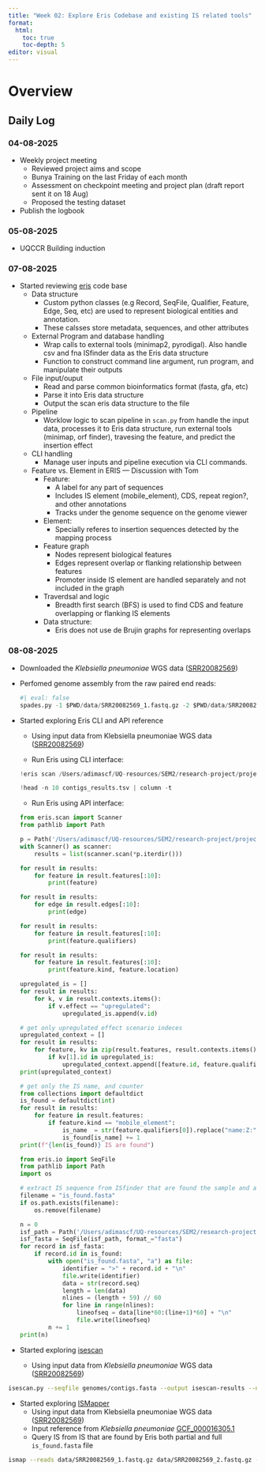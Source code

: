 ```yaml
---
title: "Week 02: Explore Eris Codebase and existing IS related tools"
format:
  html: 
    toc: true
    toc-depth: 5
editor: visual
---
```


# Overview

## Daily Log

### 04-08-2025

-   Weekly project meeting
    -   Reviewed project aims and scope
    -   Bunya Training on the last Friday of each month
    -   Assessment on checkpoint meeting and project plan (draft report sent it on 18 Aug)
    -   Proposed the testing dataset
-   Publish the logbook

### 05-08-2025

-   UQCCR Building induction

### 07-08-2025

-   Started reviewing [eris](https://github.com/tomdstanton/eris) code base
    -   Data structure
        -   Custom python classes (e.g Record, SeqFile, Qualifier, Feature, Edge, Seq, etc) are used to represent biological entities and annotation.
        -   These calsses store metadata, sequences, and other attributes
    -   External Program and database handling
        -   Wrap calls to external tools (minimap2, pyrodigal). Also handle csv and fna ISfinder data as the Eris data structure
        -   Function to construct command line argument, run program, and manipulate their outputs
    -   File input/ouput
        -   Read and parse common bioinformatics format (fasta, gfa, etc)
        -   Parse it into Eris data structure
        -   Output the scan eris data structure to the file
    -   Pipeline
        -   Worklow logic to scan pipeline in `scan.py` from handle the input data, processes it to Eris data structure, run external tools (minimap, orf finder), travesing the feature, and predict the insertion effect
    -   CLI handling
        -   Manage user inputs and pipeline execution via CLI commands.
    -   Feature vs. Element in ERIS — Discussion with Tom
        -   Feature:
            -   A label for any part of sequences
            -   Includes IS element (mobile_element), CDS, repeat region?, and other annotations
            -   Tracks under the genome sequence on the genome viewer
        -   Element:
            -   Specially referes to insertion sequences detected by the mapping process
        -   Feature graph
            -   Nodes represent biological features
            -   Edges represent overlap or flanking relationship between features
            -   Promoter inside IS element are handled separately and not included in the graph
        -   Traverdsal and logic
            -   Breadth first search (BFS) is used to find CDS and feature overlapping or flanking IS elements
        -   Data structure:
            -   Eris does not use de Brujin graphs for representing overlaps

### 08-08-2025

-   Downloaded the *Klebsiella pneumoniae* WGS data ([SRR20082569](https://www.ebi.ac.uk/ena/browser/view/SRR20082569))

-   Perfomed genome assembly from the raw paired end reads:

    ```python
    #| eval: false
    spades.py -1 $PWD/data/SRR20082569_1.fastq.gz -2 $PWD/data/SRR20082569_1.fastq.gz -o $PWD/outputs
    ```

-   Started exploring Eris CLI and API reference

    -   Using input data from Klebsiella pneumoniae WGS data ([SRR20082569](https://www.ebi.ac.uk/ena/browser/view/SRR20082569))

    -   Run Eris using CLI interface:

    ```python
    !eris scan /Users/adimascf/UQ-resources/SEM2/research-project/project-scratch/outputs/genomes/* > contigs_results.tsv

    !head -n 10 contigs_results.tsv | column -t
    ```

    -   Run Eris using API interface:

    ```python
    from eris.scan import Scanner
    from pathlib import Path

    p = Path('/Users/adimascf/UQ-resources/SEM2/research-project/project-scratch/outputs/genomes/')
    with Scanner() as scanner:
        results = list(scanner.scan(*p.iterdir()))
    ```

    ```python
    for result in results:
        for feature in result.features[:10]:
            print(feature)
    ```

    ```python
    for result in results:
        for edge in result.edges[:10]:
            print(edge)
    ```

    ```python
    for result in results:
        for feature in result.features[:10]:
            print(feature.qualifiers)
    ```

    ```python
    for result in results:
        for feature in result.features[:10]:
            print(feature.kind, feature.location)
    ```

    ```python
    upregulated_is = []
    for result in results:
        for k, v in result.contexts.items():
            if v.effect == "upregulated":
                upregulated_is.append(v.id)
    ```

    ```python
    # get only upregulated effect scenario indeces
    upregulated_context = []
    for result in results:
        for feature, kv in zip(result.features, result.contexts.items()):
            if kv[1].id in upregulated_is:
                upregulated_context.append([feature.id, feature.qualifiers, kv[1]])
    print(upregulated_context)
    ```

    ```python
    # get only the IS name, and counter
    from collections import defaultdict
    is_found = defaultdict(int)
    for result in results:
        for feature in result.features:
            if feature.kind == "mobile_element":
                is_name  = str(feature.qualifiers[0]).replace("name:Z:", "")
                is_found[is_name] += 1
    print(f"{len(is_found)} IS are found")
    ```

    ```python
    from eris.io import SeqFile
    from pathlib import Path
    import os

    # extract IS sequence from ISfinder that are found the sample and and write into fasta file
    filename = "is_found.fasta"
    if os.path.exists(filename):
        os.remove(filename)

    n = 0
    isf_path = Path('/Users/adimascf/UQ-resources/SEM2/research-project/eris/src/eris/data/IS.fna')
    isf_fasta = SeqFile(isf_path, format_="fasta")
    for record in isf_fasta:
        if record.id in is_found:
            with open("is_found.fasta", "a") as file:
                identifier = ">" + record.id + "\n"
                file.write(identifier)
                data = str(record.seq)
                length = len(data)
                nlines = (length + 59) // 60
                for line in range(nlines):
                    lineofseq = data[line*60:(line+1)*60] + "\n"
                    file.write(lineofseq)
            n += 1
    print(n)

    ```

-   Started exploring [isescan](https://github.com/xiezhq/ISEScan)

    -   Using input data from *Klebsiella pneumoniae* WGS data ([SRR20082569](https://www.ebi.ac.uk/ena/browser/view/SRR20082569))

```bash
isescan.py --seqfile genomes/contigs.fasta --output isescan-results --nthread 2
```

-   Started exploring [ISMapper](https://github.com/jhawkey/IS_mapper)
    -   Using input data from Klebsiella pneumoniae WGS data ([SRR20082569](https://www.ebi.ac.uk/ena/browser/view/SRR20082569))
    -   Input reference from *Klebsiella pneumoniae* [GCF_000016305.1](https://www.ncbi.nlm.nih.gov/datasets/genome/GCF_000016305.1/)
    -   Query IS from IS that are found by Eris both partial and full `is_found.fasta` file

```bash
ismap --reads data/SRR20082569_1.fastq.gz data/SRR20082569_2.fastq.gz --queries ../logbook/weekly-logs/is_found.fasta --reference data/GCF_000016305.1_ASM1630v1_genomic.gbff --output_dir ismapper-results/
```